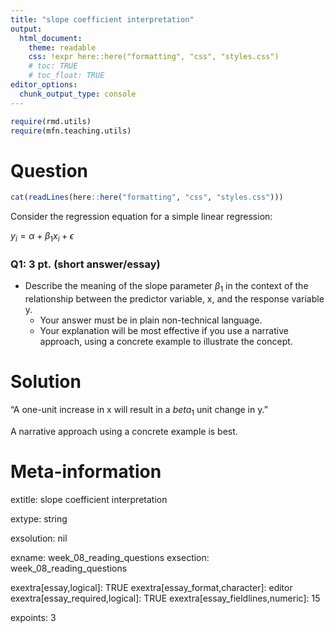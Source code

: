 ```yaml
---
title: "slope coefficient interpretation"
output:  
  html_document:
    theme: readable
    css: !expr here::here("formatting", "css", "styles.css")
    # toc: TRUE
    # toc_float: TRUE
editor_options:
  chunk_output_type: console
---
```


```r
require(rmd.utils)
require(mfn.teaching.utils)
```



Question
========

```r
cat(readLines(here::here("formatting", "css", "styles.css")))
```


<div class="questionborder">

Consider the regression equation for a simple linear regression:

$y_i = \alpha + \beta_1 x_i + \epsilon$


### Q1: 3 pt. (short answer/essay)

- Describe the meaning of the slope parameter $\beta_1$ in the context of the relationship between the predictor variable, x, and the response variable y.
  - Your answer must be in plain non-technical language.
  - Your explanation will be most effective if you use a narrative approach, using a concrete example to illustrate the concept.

</div>




Solution
========

"A one-unit increase in x will result in a $beta_1$ unit change in y."

A narrative approach using a concrete example is best.



Meta-information
================

extitle: slope coefficient interpretation

extype: string

exsolution: nil

exname: week_08_reading_questions
exsection: week_08_reading_questions

exextra[essay,logical]: TRUE
exextra[essay_format,character]: editor
exextra[essay_required,logical]: TRUE
exextra[essay_fieldlines,numeric]: 15

expoints: 3

